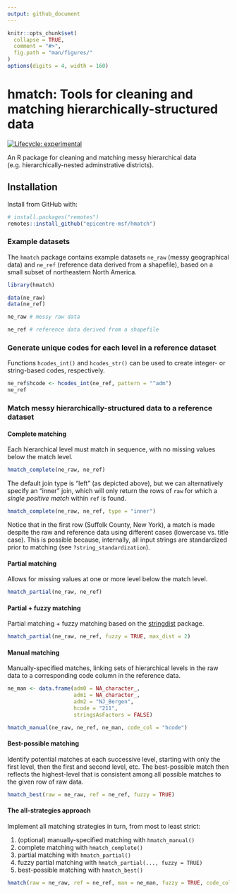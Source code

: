 ```yaml
---
output: github_document
---
```


<!-- README.md is generated from README.Rmd. Please edit that file -->

```r
knitr::opts_chunk$set(
  collapse = TRUE,
  comment = "#>",
  fig.path = "man/figures/"
)
options(digits = 4, width = 160)
```

# hmatch: Tools for cleaning and matching hierarchically-structured data
<!-- badges: start -->
[![Lifecycle: experimental](https://img.shields.io/badge/lifecycle-experimental-orange.svg)](https://www.tidyverse.org/lifecycle/#experimental)
<!-- badges: end -->

An R package for cleaning and matching messy hierarchical data (e.g. hierarchically-nested adminstrative districts).


## Installation

Install from GitHub with:

```r
# install.packages("remotes")
remotes::install_github("epicentre-msf/hmatch")
```

### Example datasets

The `hmatch` package contains example datasets `ne_raw` (messy geographical data) and `ne_ref` (reference data derived from a shapefile), based on a small subset of northeastern North America.

```r
library(hmatch)

data(ne_raw)
data(ne_ref)

ne_raw # messy raw data

ne_ref # reference data derived from a shapefile
```

### Generate unique codes for each level in a reference dataset

Functions `hcodes_int()` and `hcodes_str()` can be used to create integer- or
string-based codes, respectively.

```r
ne_ref$hcode <- hcodes_int(ne_ref, pattern = "^adm")
ne_ref
```

### Match messy hierarchically-structured data to a reference dataset

#### Complete matching

Each hierarchical level must match in sequence, with no missing values below the match level.

```r
hmatch_complete(ne_raw, ne_ref)
```

The default join type is "left" (as depicted above), but we can alternatively specify an "inner" join, which will only
return the rows of `raw` for which a *single positive match* within `ref` is found.

```r
hmatch_complete(ne_raw, ne_ref, type = "inner")
```

Notice that in the first row (Suffolk County, New York), a match is made despite the raw and reference data using different cases (lowercase vs. title case). This is possible because, internally, all input strings are standardized prior to matching (see `?string_standardization`).

#### Partial matching

Allows for missing values at one or more level below the match level.

```r
hmatch_partial(ne_raw, ne_ref)
```

#### Partial + fuzzy matching

Partial matching + fuzzy matching based on the
[stringdist](https://github.com/markvanderloo/stringdist) package.

```r
hmatch_partial(ne_raw, ne_ref, fuzzy = TRUE, max_dist = 2)
```

#### Manual matching

Manually-specified matches, linking sets of hierarchical levels in the raw data
to a corresponding code column in the reference data.

```r
ne_man <- data.frame(adm0 = NA_character_,
                     adm1 = NA_character_,
                     adm2 = "NJ_Bergen",
                     hcode = "211",
                     stringsAsFactors = FALSE)

hmatch_manual(ne_raw, ne_ref, ne_man, code_col = "hcode")
```

#### Best-possible matching

Identify potential matches at each successive level, starting with only the
first level, then the first and second level, etc. The best-possible match then
reflects the highest-level that is consistent among all possible matches to the
given row of raw data.

```r
hmatch_best(raw = ne_raw, ref = ne_ref, fuzzy = TRUE)
```

#### The all-strategies approach

Implement all matching strategies in turn, from most to least strict:

1. (optional) manually-specified matching with `hmatch_manual()`
2. complete matching with `hmatch_complete()`
3. partial matching with `hmatch_partial()`
4. fuzzy partial matching with `hmatch_partial(..., fuzzy = TRUE)`
5. best-possible matching with `hmatch_best()`

```r
hmatch(raw = ne_raw, ref = ne_ref, man = ne_man, fuzzy = TRUE, code_col = "hcode")
```

